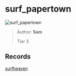 
# surf_papertown

![surf_papertown](https://raw.githubusercontent.com/Sayt123/SurfMapPics/Maps-and-bonuses/csgo/surf_papertown.jpg)

> Author: **Sam**
>
> Tier 3

## Records

[surfheaven](https://surfheaven.eu/map/surf_papertown)
